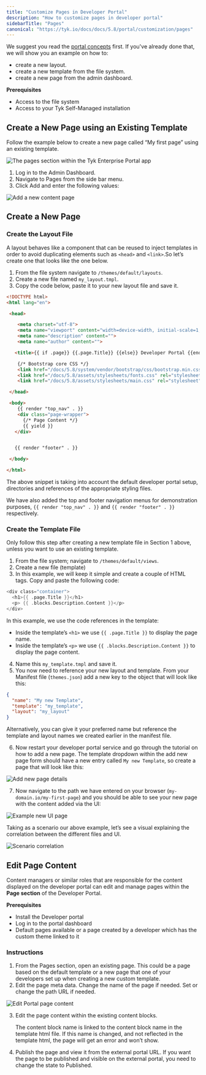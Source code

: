 ```yaml
---
title: "Customize Pages in Developer Portal"
description: "How to customize pages in developer portal"
sidebarTitle: "Pages"
canonical: "https://tyk.io/docs/docs/5.8/portal/customization/pages"
---
```


We suggest you read the [portal concepts](/docs/5.8/portal/overview/concepts) first. If you've already done that, we will show you an example on how to:

- create a new layout.
- create a new template from the file system.
- create a new page from the admin dashboard.

**Prerequisites**

- Access to the file system
- Access to your Tyk Self-Managed installation

## Create a New Page using an Existing Template

Follow the example below to create a new page called “My first page” using an existing template.

<img src="/img/dashboard/portal-management/enterprise-portal/create-new-page1.png" alt="The pages section within the Tyk Enterprise Portal app" />

1. Log in to the Admin Dashboard.
2. Navigate to Pages from the side bar menu.
3. Click Add and enter the following values:

<img src="/img/dashboard/portal-management/enterprise-portal/add-a-content-page-using-an-existing-template.png" alt="Add a new content page" />

## Create a New Page

### Create the Layout File

A layout behaves like a component that can be reused to inject templates in order to avoid duplicating elements such as `<head>` and `<link>`.So let’s create one that looks like the one below.

1. From the file system navigate to `/themes/default/layouts`.
2. Create a new file named `my_layout.tmpl`.
3. Copy the code below, paste it to your new layout file and save it.

```html
<!DOCTYPE html>
<html lang="en">

 <head>

    <meta charset="utf-8">
    <meta name="viewport" content="width=device-width, initial-scale=1, shrink-to-fit=no">
    <meta name="description" content="">
    <meta name="author" content="">

   <title>{{ if .page}} {{.page.Title}} {{else}} Developer Portal {{end}}</title>

    {/* Bootstrap core CSS */}
    <link href="/docs/5.8/system/vendor/bootstrap/css/bootstrap.min.css" rel="stylesheet">
    <link href="/docs/5.8/assets/stylesheets/fonts.css" rel="stylesheet">
    <link href="/docs/5.8/assets/stylesheets/main.css" rel="stylesheet">

 </head>

 <body>
    {{ render "top_nav" . }}
    <div class="page-wrapper">
      {/* Page Content */}
      {{ yield }}
   </div>


   {{ render "footer" . }}

 </body>

</html>
```

<Note>
The above snippet is taking into account the default developer portal setup, directories and references of the appropriate styling files.
</Note>


We have also added the top and footer navigation menus for demonstration purposes, `{{ render "top_nav" . }}` and `{{ render "footer" . }}` respectively.

### Create the Template File


<Note>
Only follow this step after creating a new template file in Section 1 above, unless you want to use an existing template.
</Note>


1. From the file system; navigate to `/themes/default/views`.
2. Create a new file (template)
3. In this example, we will keep it simple and create a couple of HTML tags. Copy and paste the following code:

```go
<div class="container">
  <h1>{{ .page.Title }}</h1>
  <p> {{ .blocks.Description.Content }}</p>
</div>
```
In this example, we use the code references in the template:
- Inside the template’s `<h1>` we use `{{ .page.Title }}` to display the page name.
- Inside the template’s `<p>` we use `{{ .blocks.Description.Content }}` to display the page content.

4. Name this `my_template.tmpl` and save it.
5. You now need to reference your new layout and template. From your Manifest file (`themes.json`) add a new key to the object that will look like this:

```json
{
  "name": "My new Template",
  "template": "my_template",
  "layout": "my_layout"
}
```
Alternatively, you can give it your preferred name but reference the template and layout names we created earlier in the manifest file.

6. Now restart your developer portal service and go through the tutorial on how to add a new page. The template dropdown within the add new page form should have a new entry called `My new Template`, so create a page that will look like this:

<img src="/img/dashboard/portal-management/enterprise-portal/add-page-details.png" alt="Add new page details" />

7. Now navigate to the path we have entered on your browser (`my-domain.io/my-first-page`) and you should be able to see your new page with the content added via the UI:

<img src="/img/dashboard/portal-management/enterprise-portal/my-first-page-example.png" alt="Example new UI page" />

Taking as a scenario our above example, let’s see a visual explaining the correlation between the different files and UI.

<img src="/img/dashboard/portal-management/enterprise-portal/scenario-correlation-diagram.png" alt="Scenario correlation" />


## Edit Page Content

Content managers or similar roles that are responsible for the content displayed on the developer portal can edit and manage pages within the **Page section** of the Developer Portal.

**Prerequisites**

- Install the Developer portal
- Log in to the portal dashboard
- Default pages available or a page created by a developer which has the custom theme linked to it

### Instructions

1. From the Pages section, open an existing page. This could be a page based on the default template or a new page that one of your developers set up when creating a new custom template.
2. Edit the page meta data. Change the name of the page if needed. Set or change the path URL if needed.

<img src="/img/dashboard/portal-management/enterprise-portal/page-content-edit.png" alt="Edit Portal page content" />

3. Edit the page content within the existing content blocks.



    <Note>
    The content block name is linked to the content block name in the template html file. If this name is changed, and not reflected in the template html, the page will get an error and won’t show.
    </Note>


4. Publish the page and view it from the external portal URL. If you want the page to be published and visible on the external portal, you need to change the state to Published.


